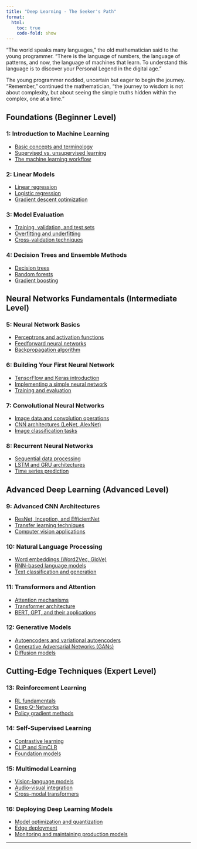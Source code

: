 ```yaml
---
title: "Deep Learning - The Seeker's Path"
format:
  html:
    toc: true
    code-fold: show
---
```


"The world speaks many languages," the old mathematician said to the young programmer. "There is the language of numbers, the language of patterns, and now, the language of machines that learn. To understand this language is to discover your Personal Legend in the digital age."

The young programmer nodded, uncertain but eager to begin the journey.
"Remember," continued the mathematician, "the journey to wisdom is not about complexity, but about seeing the simple truths hidden within the complex, one at a time."

## Foundations (Beginner Level)

###  1: Introduction to Machine Learning
- [Basic concepts and terminology](beginner/basic-concepts-and-terms.qmd)
- [Supervised vs. unsupervised learning](beginner/supervised-vs-unsupervised.qmd)
- [The machine learning workflow](beginner/ml-workflow.qmd)

###  2: Linear Models
- [Linear regression](beginner/linear-regression.qmd)
- [Logistic regression](beginner/logistic-regression.qmd)
- [Gradient descent optimization](beginner/gradient-descent.qmd)

###  3: Model Evaluation
- [Training, validation, and test sets](beginner/train-val-test.qmd)
- [Overfitting and underfitting](beginner/overfitting-underfitting.qmd)
- [Cross-validation techniques](beginner/cross-validation.qmd)

###  4: Decision Trees and Ensemble Methods
- [Decision trees](beginner/decision-trees.qmd)
- [Random forests](beginner/random-forests.qmd)
- [Gradient boosting](beginner/gradient-boosting.qmd)

## Neural Networks Fundamentals (Intermediate Level)

###  5: Neural Network Basics
- [Perceptrons and activation functions](intermediate/perceptrons-activation.qmd)
- [Feedforward neural networks](intermediate/feedforward-nn.qmd)
- [Backpropagation algorithm](intermediate/backpropagation.qmd)

###  6: Building Your First Neural Network
- [TensorFlow and Keras introduction](intermediate/tensorflow-keras.qmd)
- [Implementing a simple neural network](intermediate/simple-nn-implementation.qmd)
- [Training and evaluation](intermediate/training-evaluation.qmd)

###  7: Convolutional Neural Networks
- [Image data and convolution operations](intermediate/cnn-convolutions.qmd)
- [CNN architectures (LeNet, AlexNet)](intermediate/cnn-architectures.qmd)
- [Image classification tasks](intermediate/image-classification.qmd)

###  8: Recurrent Neural Networks
- [Sequential data processing](intermediate/sequential-data.qmd)
- [LSTM and GRU architectures](intermediate/lstm-gru.qmd)
- [Time series prediction](intermediate/time-series.qmd)

## Advanced Deep Learning (Advanced Level)

###  9: Advanced CNN Architectures
- [ResNet, Inception, and EfficientNet](advanced/advanced-cnns.qmd)
- [Transfer learning techniques](advanced/transfer-learning.qmd)
- [Computer vision applications](advanced/cv-applications.qmd)

###  10: Natural Language Processing
- [Word embeddings (Word2Vec, GloVe)](advanced/word-embeddings.qmd)
- [RNN-based language models](advanced/rnn-language-models.qmd)
- [Text classification and generation](advanced/text-class-gen.qmd)

###  11: Transformers and Attention
- [Attention mechanisms](advanced/attention.qmd)
- [Transformer architecture](advanced/transformers.qmd)
- [BERT, GPT, and their applications](advanced/bert-gpt.qmd)

###  12: Generative Models
- [Autoencoders and variational autoencoders](advanced/autoencoders-vaes.qmd)
- [Generative Adversarial Networks (GANs)](advanced/gans.qmd)
- [Diffusion models](advanced/diffusion-models.qmd)

## Cutting-Edge Techniques (Expert Level)

###  13: Reinforcement Learning
- [RL fundamentals](expert/rl-fundamentals.qmd)
- [Deep Q-Networks](expert/dqn.qmd)
- [Policy gradient methods](expert/policy-gradients.qmd)

###  14: Self-Supervised Learning
- [Contrastive learning](expert/contrastive-learning.qmd)
- [CLIP and SimCLR](expert/clip-simclr.qmd)
- [Foundation models](expert/foundation-models.qmd)

###  15: Multimodal Learning
- [Vision-language models](expert/vision-language.qmd)
- [Audio-visual integration](expert/audio-visual.qmd)
- [Cross-modal transformers](expert/cross-modal-transformers.qmd)

###  16: Deploying Deep Learning Models
- [Model optimization and quantization](expert/model-optimization.qmd)
- [Edge deployment](expert/edge-deployment.qmd)
- [Monitoring and maintaining production models](expert/model-monitoring.qmd)

---
